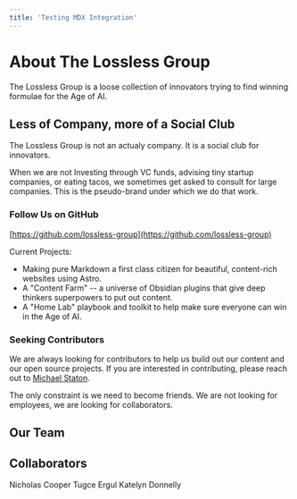 ```yaml
---
title: 'Testing MDX Integration'
---
```


# About The Lossless Group

The Lossless Group is a loose collection of innovators trying to find winning formulae for the Age of AI. 

## Less of Company, more of a Social Club

The Lossless Group is not an actualy company. It is a social club for innovators. 

When we are not Investing through VC funds, advising tiny startup companies, or eating tacos, we sometimes get asked to consult for large companies. This is the pseudo-brand under which we do that work. 

### Follow Us on GitHub
[https://github.com/lossless-group](https://github.com/lossless-group)

Current Projects:

- Making pure Markdown a first class citizen for beautiful, content-rich websites using Astro.
- A "Content Farm" -- a universe of Obsidian plugins that give deep thinkers superpowers to put out content.
- A "Home Lab" playbook and toolkit to help make sure everyone can win in the Age of AI.

### Seeking Contributors

We are always looking for contributors to help us build out our content and our open source projects. If you are interested in contributing, please reach out to [Michael Staton](mailto:mpstaton@gmail.com).

The only constraint is we need to become friends. We are not looking for employees, we are looking for collaborators. 

## Our Team

<TeamBios client:load />

## Collaborators

Nicholas Cooper
Tugce Ergul
Katelyn Donnelly


